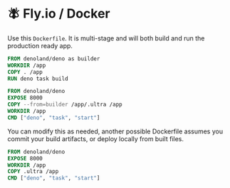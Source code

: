 # 🪰 Fly.io / Docker

Use this `Dockerfile`. It is multi-stage and will both build and run the production ready app.

```dockerfile
FROM denoland/deno as builder
WORKDIR /app
COPY . /app
RUN deno task build

FROM denoland/deno
EXPOSE 8000
COPY --from=builder /app/.ultra /app
WORKDIR /app
CMD ["deno", "task", "start"]
```

You can modify this as needed, another possible Dockerfile assumes you commit your build artifacts, or deploy locally from built files.

```dockerfile
FROM denoland/deno
EXPOSE 8000
WORKDIR /app
COPY .ultra /app
CMD ["deno", "task", "start"]
```
